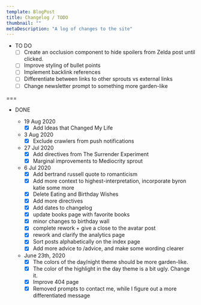 ```yaml
---
template: BlogPost
title: Changelog / TODO
thumbnail: ""
metaDescription: "A log of changes to the site"
---
```


- TO DO
  - [ ] Create an occlusion component to hide spoilers from Zelda post until
    clicked.
  - [ ] Improve styling of bullet points
  - [ ] Implement backlink references
  - [ ] Differentiate between links to other sprouts vs external links
  - [ ] Change newsletter prompt to something more garden-like

===

- DONE

  - 19 Aug 2020
    - [x] Add Ideas that Changed My Life
  - 3 Aug 2020
    - [x] Exclude crawlers from push notifications
  - 27 Jul 2020
    - [x] Add directives from The Surrender Experiment
    - [x] Marginal improvements to Mediocrity sprout
  - 6 Jul 2020
    - [x] Add bertrand russell quote to romanticism
    - [x] Add more context to highest-interpretation, incorporate byron katie
      some more
    - [x] Delete Eating and Birthday Wishes
    - [x] Add more directives
    - [x] Add dates to changelog
    - [x] update books page with favorite books
    - [x] minor changes to birthday wall
    - [x] complete rework + give a close to the avatar post
    - [x] rework and clarify the analytics page
    - [x] Sort posts alphabetically on the index page
    - [x] Add more advice to /advice, and make some wording clearer
  - June 23th, 2020
    - [x] The colors of the day/night theme should be more garden-like.
    - [x] The color of the highlight in the day theme is a bit ugly. Change it.
    - [x] Improve 404 page
    - [x] Removed prompts to contact me, while I figure out a more differentiated
      message
